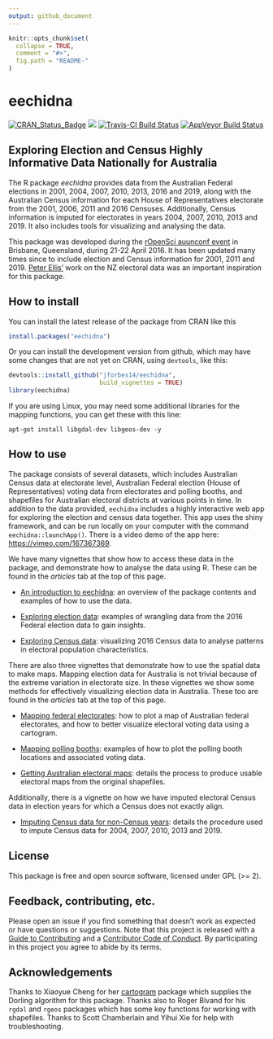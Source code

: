 ```yaml
---
output: github_document
---
```


<!-- README.md is generated from README.Rmd. Please edit that file -->

```r
knitr::opts_chunk$set(
  collapse = TRUE,
  comment = "#>",
  fig.path = "README-"
)
```

# eechidna

[![CRAN_Status_Badge](http://www.r-pkg.org/badges/version/eechidna)](http://cran.r-project.org/package=eechidna) [![](http://cranlogs.r-pkg.org/badges/grand-total/eechidna)](http://cran.rstudio.com/web/packages/eechidna/index.html) [![Travis-CI Build Status](https://api.travis-ci.com/jforbes14/eechidna.svg?branch=master)](https://travis-ci.com/github/jforbes14/eechidna) [![AppVeyor Build Status](https://ci.appveyor.com/api/projects/status/fbpks81w1jqgimxv?svg=true)](https://ci.appveyor.com/project/jforbes14/eechidna)

## Exploring Election and Census Highly Informative Data Nationally for Australia

The R package *eechidna* provides data from the Australian Federal elections in 2001, 2004, 2007, 2010, 2013, 2016 and 2019, along with the Australian Census information for each House of Representatives electorate from the 2001, 2006, 2011 and 2016 Censuses. Additionally, Census information is imputed for electorates in years 2004, 2007, 2010, 2013 and 2019. It also includes tools for visualizing and analysing the data.

This package was developed during the [rOpenSci auunconf event](http://auunconf.ropensci.org/) in Brisbane, Queensland, during 21-22 April 2016. It has been updated many times since to include election and
Census information for 2001, 2011 and 2019. [Peter Ellis'](https://github.com/ellisp/) work on the NZ electoral data was an important inspiration for this package.

## How to install

You can install the latest release of the package from CRAN like this

```r
install.packages("eechidna")
```

Or you can install the development version from github, which may have some changes that are not yet on CRAN, using `devtools`, like this:

```r
devtools::install_github("jforbes14/eechidna", 
                         build_vignettes = TRUE)
library(eechidna)
```

If you are using Linux, you may need some additional libraries for the mapping functions, you can get these with this line:

```
apt-get install libgdal-dev libgeos-dev -y
```


## How to use

The package consists of several datasets, which includes Australian Census data at electorate level, Australian Federal election (House of Representatives) voting data from electorates and polling booths, and shapefiles for Australian electoral districts at various points in time. In addition to the data provided, `eechidna` includes a highly interactive web app for exploring the election and census data together. This app uses the shiny framework, and can be run locally on your computer with the command `eechidna::launchApp()`. There is a video demo of the app here: <https://vimeo.com/167367369>.

We have many vignettes that show how to access these data in the package, and demonstrate how to analyse the data using R. These can be found in the *articles* tab at the top of this page.

- [An introduction to eechidna](https://jforbes14.github.io/eechidna/articles/eechidna-intro.html): an overview of the package contents and examples of how to use the data.

- [Exploring election data](https://jforbes14.github.io/eechidna/articles/exploring-election-data.html): examples of wrangling data from the 2016 Federal election data to gain insights.

- [Exploring Census data](https://jforbes14.github.io/eechidna/articles/exploring-census-data.html): visualizing 2016 Census data to analyse patterns in electoral population characteristics.

There are also three vignettes that demonstrate how to use the spatial data to make maps. Mapping election data for Australia is not trivial because of the extreme variation in electorate size. In these vignettes we show some methods for effectively visualizing election data in Australia. These too are found in the *articles* tab at the top of this page.

- [Mapping federal electorates](https://jforbes14.github.io/eechidna/articles/plotting-electorates.html): how to plot a map of Australian federal electorates, and how to better visualize electoral voting data using a cartogram.

- [Mapping polling booths](https://jforbes14.github.io/eechidna/articles/plotting-polling-stns.html): examples of how to plot the polling booth locations and associated voting data.

- [Getting Australian electoral maps](https://jforbes14.github.io/eechidna/articles/getting-ozShapefiles.html): details the process to produce usable electoral maps from the original shapefiles.

Additionally, there is a vignette on how we have imputed electoral Census data in election years for which a Census does not exactly align.

- [Imputing Census data for non-Census years](https://jforbes14.github.io/eechidna/articles/imputing-census-data.html): details the procedure used to impute Census data for 2004, 2007, 2010, 2013 and 2019.

## License

This package is free and open source software, licensed under GPL (>= 2).

## Feedback, contributing, etc.

Please open an issue if you find something that doesn't work as expected or have questions or suggestions. Note that this project is released with a [Guide to Contributing](CONTRIBUTING.md) and a [Contributor Code of Conduct](CONDUCT.md). By participating in this project you agree to abide by its terms.

## Acknowledgements 

Thanks to Xiaoyue Cheng for her [cartogram](https://github.com/chxy/cartogram) package which supplies the Dorling algorithm for this package. Thanks also to Roger Bivand for his `rgdal` and `rgeos` packages which has some key functions for working with shapefiles. Thanks to Scott Chamberlain and Yihui Xie for help with troubleshooting. 
